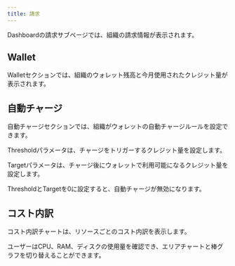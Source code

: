 ```yaml
---
title: 請求
---
```


Dashboardの請求サブページでは、組織の請求情報が表示されます。

## Wallet

Walletセクションでは、組織のウォレット残高と今月使用されたクレジット量が表示されます。

## 自動チャージ

自動チャージセクションでは、組織がウォレットの自動チャージルールを設定できます。

Thresholdパラメータは、チャージをトリガーするクレジット量を設定します。

Targetパラメータは、チャージ後にウォレットで利用可能になるクレジット量を設定します。

ThresholdとTargetを0に設定すると、自動チャージが無効になります。

## コスト内訳

コスト内訳チャートは、リソースごとのコスト内訳を表示します。

ユーザーはCPU、RAM、ディスクの使用量を確認でき、エリアチャートと棒グラフを切り替えることができます。
